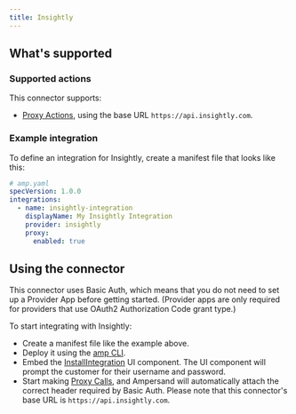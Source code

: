 ```yaml
---
title: Insightly
---
```

## What's supported

### Supported actions

This connector supports:
- [Proxy Actions](/define-integrations/proxy-actions), using the base URL `https://api.insightly.com`.

### Example integration

To define an integration for Insightly, create a manifest file that looks like this:

```YAML
# amp.yaml
specVersion: 1.0.0
integrations:
  - name: insightly-integration
    displayName: My Insightly Integration
    provider: insightly
    proxy:
      enabled: true
```

## Using the connector

This connector uses Basic Auth, which means that you do not need to set up a Provider App before getting started. (Provider apps are only required for providers that use OAuth2 Authorization Code grant type.)

To start integrating with Insightly:
- Create a manifest file like the example above.
- Deploy it using the [amp CLI](/cli/overview).
- Embed the [InstallIntegration](/embeddable-ui-components#install-integration) UI component. The UI component will prompt the customer for their username and password.
- Start making [Proxy Calls](/define-integrations/proxy-actions), and Ampersand will automatically attach the correct header required by Basic Auth. Please note that this connector's base URL is `https://api.insightly.com`.
